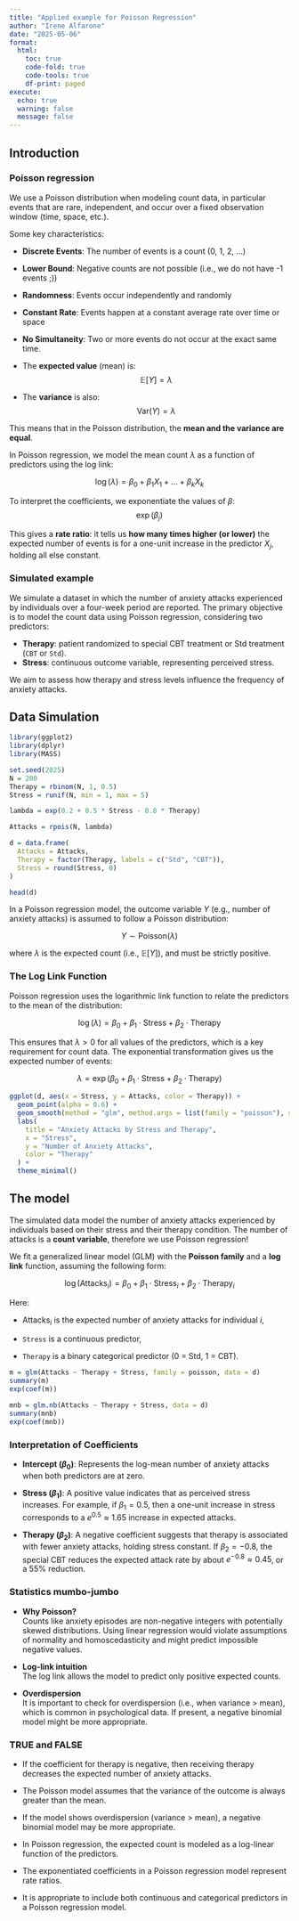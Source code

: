 ```yaml
---
title: "Applied example for Poisson Regression"
author: "Irene Alfarone"
date: "2025-05-06"
format:
  html:
    toc: true
    code-fold: true
    code-tools: true
    df-print: paged
execute:
  echo: true
  warning: false
  message: false
---
```


## Introduction

### Poisson regression

We use a  Poisson distribution when modeling count data, in particular events that 
are rare, independent, and occur over a fixed observation window (time, space, etc.).

Some key characteristics:

* **Discrete Events**: The number of events is a count (0, 1, 2, ...)
* **Lower Bound**: Negative counts are not possible (i.e., we do not have -1 events ;))
* **Randomness**: Events occur independently and randomly
* **Constant Rate**: Events happen at a constant average rate over time or space
* **No Simultaneity**: Two or more events do not occur at the exact same time.

* The **expected value** (mean) is:  
  $$
  \mathbb{E}[Y] = \lambda
  $$

* The **variance** is also:  
  $$
  \text{Var}(Y) = \lambda
  $$

This means that in the Poisson distribution, the **mean and the variance are equal**.

In Poisson regression, we model the mean count $\lambda$ as a function of predictors using the log link:

$$
\log(\lambda) = \beta_0 + \beta_1 X_1 + \dots + \beta_k X_k
$$

To interpret the coefficients, we exponentiate the values of $\beta$:  
  $$
  \exp(\beta_j)
  $$

This gives a **rate ratio**: it tells us **how many times higher (or lower)** the expected number of events is for a one-unit increase in the predictor $X_j$, holding all else constant.


### Simulated example
We simulate a dataset in which the number of anxiety attacks experienced by individuals over a four-week period are reported. The primary objective is to model the count data using Poisson regression, considering two predictors:

- **Therapy**: patient randomized to special CBT treatment or Std treatment (`CBT` or `Std`).
- **Stress**: continuous outcome variable, representing perceived stress.

We aim to assess how therapy and stress levels influence the frequency of anxiety attacks.

## Data Simulation
```r
library(ggplot2)
library(dplyr)
library(MASS)

set.seed(2025)  
N = 200
Therapy = rbinom(N, 1, 0.5)
Stress = runif(N, min = 1, max = 5)

lambda = exp(0.2 + 0.5 * Stress - 0.8 * Therapy)

Attacks = rpois(N, lambda)

d = data.frame(
  Attacks = Attacks,
  Therapy = factor(Therapy, labels = c("Std", "CBT")),
  Stress = round(Stress, 0)
)

head(d)
```

In a Poisson regression model, the outcome variable $Y$ (e.g., number of anxiety attacks) is assumed to follow a Poisson distribution:

$$
Y \sim \text{Poisson}(\lambda)
$$

where $\lambda$ is the expected count (i.e., $\mathbb{E}[Y]$), and must be strictly positive.

### The Log Link Function

Poisson regression uses the logarithmic link function to relate the predictors to the mean of the distribution:

$$
\log(\lambda) = \beta_0 + \beta_1 \cdot \text{Stress} + \beta_2 \cdot \text{Therapy}
$$

This ensures that $\lambda > 0$ for all values of the predictors, which is a key requirement for count data. The exponential transformation gives us the expected number of events:

$$
\lambda = \exp(\beta_0 + \beta_1 \cdot \text{Stress} + \beta_2 \cdot \text{Therapy})
$$


```r
ggplot(d, aes(x = Stress, y = Attacks, color = Therapy)) +
  geom_point(alpha = 0.6) +
  geom_smooth(method = "glm", method.args = list(family = "poisson"), se = FALSE) +
  labs(
    title = "Anxiety Attacks by Stress and Therapy",
    x = "Stress",
    y = "Number of Anxiety Attacks",
    color = "Therapy"
  ) +
  theme_minimal()
```
## The model

The simulated data model the number of anxiety attacks experienced by individuals based on their stress and their therapy condition. The number of attacks is a **count variable**, therefore we use Poisson regression!


We fit a generalized linear model (GLM) with the **Poisson family** and a **log link** function, assuming the following form:

$$
\log(\mathrm{Attacks}_i) = \beta_0 + \beta_1 \cdot \text{Stress}_i + \beta_2 \cdot \text{Therapy}_i
$$

Here:

* $\mathrm{Attacks}_i$ is the expected number of anxiety attacks for individual $i$,

* `Stress` is a continuous predictor,

* `Therapy` is a binary categorical predictor (0 = Std, 1 = CBT).


```r
m = glm(Attacks ~ Therapy + Stress, family = poisson, data = d)
summary(m)
exp(coef(m))
```
```r
mnb = glm.nb(Attacks ~ Therapy + Stress, data = d)
summary(mnb)
exp(coef(mnb))
```

### Interpretation of Coefficients

* **Intercept ($\beta_0$)**: Represents the log-mean number of anxiety attacks when both predictors are at zero. 

* **Stress ($\beta_1$)**: A positive value indicates that as perceived stress increases. For example, if $\beta_1 = 0.5$, then a one-unit increase in stress corresponds to a $e^{0.5} \approx 1.65$ increase in expected attacks. 

* **Therapy ($\beta_2$)**: A negative coefficient suggests that therapy is associated with fewer anxiety attacks, holding stress constant. If $\beta_2 = -0.8$, the special CBT reduces the expected attack rate by about $e^{-0.8} \approx 0.45$, or a 55% reduction.


### Statistics mumbo-jumbo

* **Why Poisson?**  
Counts like anxiety episodes are non-negative integers with potentially skewed distributions. Using linear regression would violate assumptions of normality and homoscedasticity and might predict impossible negative values.

* **Log-link intuition**  
The log link allows the model to predict only positive expected counts. 

* **Overdispersion**  
It is important to check for overdispersion (i.e., when variance > mean), which is common in psychological data. If present, a negative binomial model might be more appropriate.

### TRUE and FALSE

* If the coefficient for therapy is negative, then receiving therapy decreases the expected number of anxiety attacks.

* The Poisson model assumes that the variance of the outcome is always greater than the mean.

* If the model shows overdispersion (variance > mean), a negative binomial model may be more appropriate.

* In Poisson regression, the expected count is modeled as a log-linear function of the predictors.

* The exponentiated coefficients in a Poisson regression model represent rate ratios.

* It is appropriate to include both continuous and categorical predictors in a Poisson regression model.


